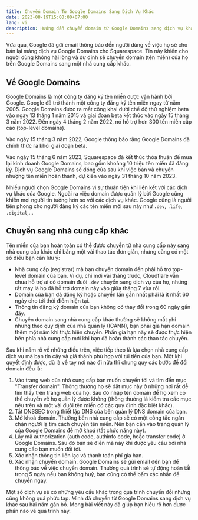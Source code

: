 ```yaml
---
title: Chuyển Domain Từ Google Domains Sang Dịch Vụ Khác
date: 2023-08-19T15:00:00+07:00
lang: vi
description: Hướng dẫn chuyển domain từ Google Domains sang dịch vụ khác.
---
```


Vừa qua, Google đã gửi email thông báo đến người dùng về việc họ sẽ cho bán lại mảng dịch vụ Google Domains cho Squarespace. Tin này khiến cho người dùng không hài lòng và dự định sẽ chuyển domain (tên miền) của họ trên Google Domains sang một nhà cung cấp khác.

## Về Google Domains

Google Domains là một công ty đăng ký tên miền được vận hành bởi Google. Google đã trở thành một công ty đăng ký tên miền ngay từ năm 2005. Google Domains được ra mắt công khai dưới chế độ thử nghiệm beta vào ngày 13 tháng 1 năm 2015 và giai đoạn beta kết thúc vào ngày 15 tháng 3 năm 2022. Đến ngày 4 tháng 2 năm 2022, nó hỗ trợ hơn 300 tên miền cấp cao (top-level domains).

Vào ngày 15 tháng 3 năm 2022, Google thông báo rằng Google Domains đã chính thức ra khỏi giai đoạn beta.

Vào ngày 15 tháng 6 năm 2023, Squarespace đã kết thúc thỏa thuận để mua lại kinh doanh Google Domains, bao gồm khoảng 10 triệu tên miền đã đăng ký. Dịch vụ Google Domains sẽ đóng cửa sau khi việc bán và chuyển nhượng tên miền hoàn thành, dự kiến vào ngày 31 tháng 10 năm 2023.

Nhiều người chọn Google Domains vì sự thuận tiện khi liên kết với các dịch vụ khác của Google. Ngoài ra việc domain được quản lý bởi Google cũng khiến mọi người tin tưởng hơn so với các dịch vụ khác. Google cũng là người tiên phong cho người đăng ký các tên miền mới sau này như `.dev`, `.life`, `.digital`,...

## Chuyển sang nhà cung cấp khác

Tên miền của bạn hoàn toàn có thể được chuyển từ nhà cung cấp này sang nhà cung cấp khác chỉ bằng một vài thao tác đơn giản, nhưng cũng có một số điều bạn cần lưu ý:

- Nhà cung cấp (registrar) mà bạn chuyển domain đến phải hỗ trợ top-level domain của bạn. Ví dụ, chỉ mới vài tháng trước, Cloudflare vẫn chưa hỗ trợ ai có domain đuôi `.dev` chuyển sang dịch vụ của họ, nhưng rất may là họ đã hỗ trợ domain này vào giữa tháng 7 vừa rồi.
- Domain của bạn đã đăng ký hoặc chuyển lần gần nhất phải là ít nhất 60 ngày cho tới thời điểm hiện tại.
- Thông tin đăng ký domain của bạn không có thay đổi trong 60 ngày gần đây.
- Chuyển domain sang nhà cung cấp khác thường sẽ không mất phí nhưng theo quy định của nhà quản lý (ICANN), bạn phải gia hạn domain thêm một năm khi thực hiện chuyển. Phần gia hạn này sẽ được thực hiện bên phía nhà cung cấp mới khi bạn đã hoàn thành các thao tác chuyển.

Sau khi nắm rõ về những điều trên, việc tiếp theo là lựa chọn nhà cung cấp dịch vụ mà bạn tin cậy và giá thành phù hợp với túi tiền của bạn. Một khi quyết định được, dù là về tay nơi nào đi nữa thì chung quy các bước để đổi domain đều là:

1. Vào trang web của nhà cung cấp bạn muốn chuyển tới và tìm đến mục "Transfer domain". Thông thường họ sẽ đặt mục này ở những nơi rất dễ tìm thấy trên trang web của họ. Sau đó nhập tên domain để họ xem có thể chuyển về họ quản lý được không (thông thường là kiểm tra các mục nêu trên và một vài đuôi tên miền có các quy định đặc biệt khác).
2. Tắt DNSSEC trong thiết lập DNS của bên quản lý DNS domain của bạn.
3. Mở khoá domain. Thường bên nhà cung cấp sẽ có một công tắc ngăn chặn người lạ tìm cách chuyển tên miền. Nên bạn cần vào trang quản lý của Google Domains để mở khoá (tắt chức năng này).
4. Lấy mã authorization (auth code, authinfo code, hoặc transfer code) ở Google Domains. Sau đó bạn sẽ điền mã này khi được yêu cầu bởi nhà cung cấp bạn muốn đổi tới.
5. Xác nhận thông tin liên lạc và thanh toán phí gia hạn.
6. Xác nhận chuyển domain. Google Domains sẽ gửi email đến bạn để thông báo về việc chuyển domain. Thường quá trình sẽ tự động hoàn tất trong 5 ngày nếu bạn không huỷ, bạn cũng có thể bấm xác nhận để chuyển ngay.

Một số dịch vụ sẽ có những yêu cầu khác trong quá trình chuyển đổi nhưng cũng không quá phức tạp. Mình đã chuyển từ Google Domains sang dịch vụ khác sau hai năm gắn bó. Mong bài viết này đã giúp bạn hiểu rõ hơn được phần nào về quá trình này.

